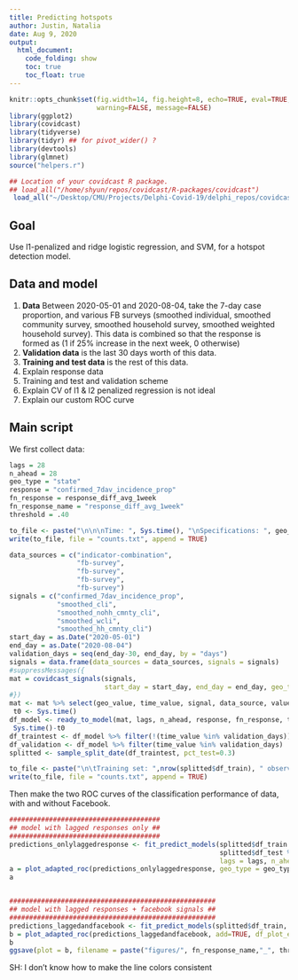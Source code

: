 ```yaml
---
title: Predicting hotspots
author: Justin, Natalia 
date: Aug 9, 2020
output:
  html_document:
    code_folding: show
    toc: true
    toc_float: true
---
```


```r
knitr::opts_chunk$set(fig.width=14, fig.height=8, echo=TRUE, eval=TRUE, cache=TRUE,
                      warning=FALSE, message=FALSE)
library(ggplot2)
library(covidcast)
library(tidyverse)
library(tidyr) ## for pivot_wider() ?
library(devtools)
library(glmnet)
source("helpers.r")

## Location of your covidcast R package.
## load_all("/home/shyun/repos/covidcast/R-packages/covidcast")
 load_all("~/Desktop/CMU/Projects/Delphi-Covid-19/delphi_repos/covidcast/R-packages/covidcast")
```

## Goal

Use l1-penalized and ridge logistic regression, and SVM, for a hotspot detection
model.

## Data and model 

1. **Data** Between 2020-05-01 and 2020-08-04, take the 7-day case proportion,
   and various FB surveys (smoothed individual, smoothed community survey,
   smoothed household survey, smoothed weighted household survey). This data is
   combined so that the response is formed as (1 if 25% increase in the next
   week, 0 otherwise)
2. **Validation data** is the last 30 days worth of this data.
3. **Training and test data** is the rest of this data.
2. Explain response data
3. Training and test and validation scheme
4. Explain CV of l1 \& l2 penalized regression is not ideal
5. Explain our custom ROC curve


## Main script

We first collect data:

```r
lags = 28
n_ahead = 28
geo_type = "state"
response = "confirmed_7dav_incidence_prop"
fn_response = response_diff_avg_1week
fn_response_name = "response_diff_avg_1week"
threshold = .40

to_file <- paste("\n\n\nTime: ", Sys.time(), "\nSpecifications: ", geo_type, ", lags = ", lags, " n_ahead = ", n_ahead, ", \nresponse = ", response, ", response function = ", fn_response_name, " , threshold = ", threshold, sep = "")
write(to_file, file = "counts.txt", append = TRUE)

data_sources = c("indicator-combination", 
                 "fb-survey", 
                 "fb-survey", 
                 "fb-survey", 
                 "fb-survey")
signals = c("confirmed_7dav_incidence_prop", 
            "smoothed_cli", 
            "smoothed_nohh_cmnty_cli", 
            "smoothed_wcli", 
            "smoothed_hh_cmnty_cli")
start_day = as.Date("2020-05-01")
end_day = as.Date("2020-08-04")
validation_days = seq(end_day-30, end_day, by = "days")
signals = data.frame(data_sources = data_sources, signals = signals)
#suppressMessages({
mat = covidcast_signals(signals,
                        start_day = start_day, end_day = end_day, geo_type = geo_type)
#})
mat <- mat %>% select(geo_value, time_value, signal, data_source, value) 
 t0 <- Sys.time()
df_model <- ready_to_model(mat, lags, n_ahead, response, fn_response, threshold)
 Sys.time()-t0
df_traintest <- df_model %>% filter(!(time_value %in% validation_days))
df_validation <- df_model %>% filter(time_value %in% validation_days)
splitted <- sample_split_date(df_traintest, pct_test=0.3)

to_file <- paste("\n\tTraining set: ",nrow(splitted$df_train), " observations. 1's:", sum(splitted$df_train$resp), ", 0's:", sum(1-splitted$df_train$resp), "\n\tTest set: ",nrow(splitted$df_test), " observations. 1's:", sum(splitted$df_train$resp), ", 0's:", sum(1-splitted$df_test$resp),  sep = "")
write(to_file, file = "counts.txt", append = TRUE)
```

Then make the two ROC curves of the classification performance of data, with and
without Facebook.

```r
######################################
## model with lagged responses only ##
###################################### 
predictions_onlylaggedresponse <- fit_predict_models(splitted$df_train %>% select(geo_value, time_value, resp, contains(response)), 
                                                     splitted$df_test %>% select(geo_value, time_value, resp, contains(response)),
                                                     lags = lags, n_ahead = n_ahead)
a = plot_adapted_roc(predictions_onlylaggedresponse, geo_type = geo_type)
a


####################################################
## model with lagged responses + facebook signals ##
####################################################
predictions_laggedandfacebook <- fit_predict_models(splitted$df_train, splitted$df_test, lags = lags, n_ahead = n_ahead)
b = plot_adapted_roc(predictions_laggedandfacebook, add=TRUE, df_plot_existing=a, geo_type = geo_type)
b
ggsave(plot = b, filename = paste("figures/", fn_response_name,"_", threshold*100, "/", toupper(geo_type), "precrecall_lag", lags,"_nahead", n_ahead, ".png", sep = ""), width = 12, height = 8, dpi = 200)
```

SH: I don't know how to make the line colors consistent
